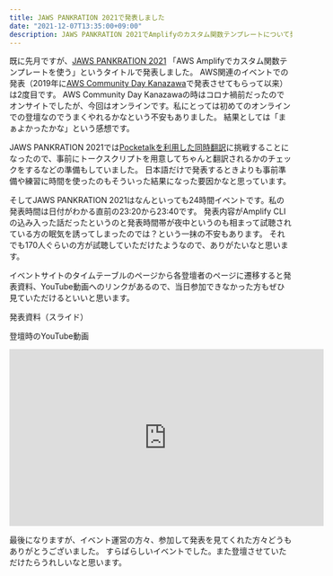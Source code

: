 ```yaml
---
title: JAWS PANKRATION 2021で発表しました
date: "2021-12-07T13:35:00+09:00"
description: JAWS PANKRATION 2021でAmplifyのカスタム関数テンプレートについて発表しました。
---
```


既に先月ですが、[JAWS PANKRATION 2021](https://jawspankration2021.jaws-ug.jp/) 「AWS Amplifyでカスタム関数テンプレートを使う」というタイトルで発表しました。
AWS関連のイベントでの発表（2019年に[AWS Community Day Kanazawa](https://awscommunityday2019.jaws-ug.jp/)で発表させてもらって以来）は2度目です。
AWS Community Day Kanazawaの時はコロナ禍前だったのでオンサイトでしたが、今回はオンラインです。私にとっては初めてのオンラインでの登壇なのでうまくやれるかなという不安もありました。
結果としては「まぁよかったかな」という感想です。

JAWS PANKRATION 2021では[Pocketalkを利用した同時翻訳](https://jawspankration2021.jaws-ug.jp/news/20211117-01)に挑戦することになったので、事前にトークスクリプトを用意してちゃんと翻訳されるかのチェックをするなどの準備もしていました。
日本語だけで発表するときよりも事前準備や練習に時間を使ったのもそういった結果になった要因かなと思っています。

そしてJAWS PANKRATION 2021はなんといっても24時間イベントです。私の発表時間は日付がわかる直前の23:20から23:40です。
発表内容がAmplify CLIの込み入った話だったというのと発表時間帯が夜中というのも相まって試聴されている方の眠気を誘ってしまったのでは？という一抹の不安もあります。
それでも170人ぐらいの方が試聴していただけたようなので、ありがたいなと思います。

イベントサイトのタイムテーブルのページから各登壇者のページに遷移すると発表資料、YouTube動画へのリンクがあるので、当日参加できなかった方もぜひ見ていただけるといいと思います。

発表資料（スライド）
<Speakerdeck slideId="88cf1ed31b604b4da6ee567434e814bf" paddingBottom="58%"/>

登壇時のYouTube動画
<iframe width="560" height="315" src="https://www.youtube.com/embed/Q8hp3AVsmoM" title="YouTube video player" frameborder="0" allow="accelerometer; autoplay; clipboard-write; encrypted-media; gyroscope; picture-in-picture" allowfullscreen></iframe>

最後になりますが、イベント運営の方々、参加して発表を見てくれた方々どうもありがとうございました。
すらばらしいイベントでした。また登壇させていただけたらうれしいなと思います。
